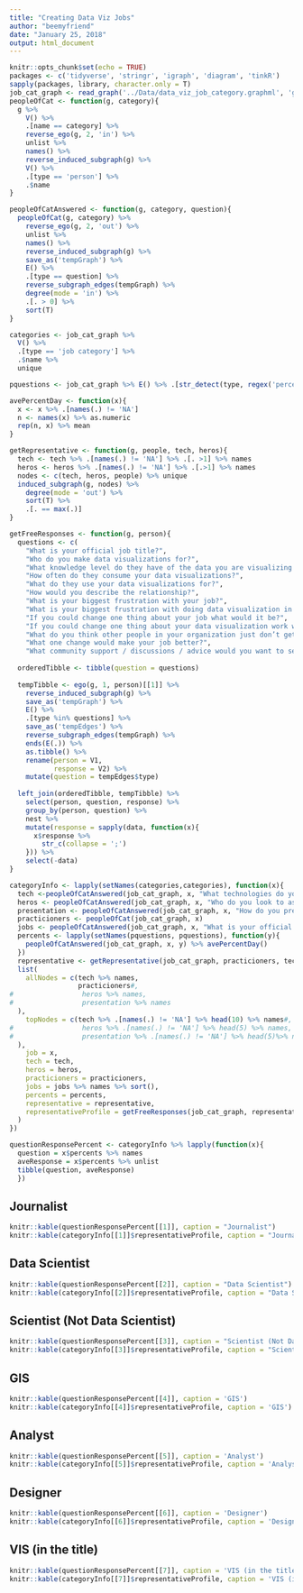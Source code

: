 ```yaml
---
title: "Creating Data Viz Jobs"
author: "beemyfriend"
date: "January 25, 2018"
output: html_document
---
```






```r
knitr::opts_chunk$set(echo = TRUE)
packages <- c('tidyverse', 'stringr', 'igraph', 'diagram', 'tinkR')
sapply(packages, library, character.only = T)
job_cat_graph <- read_graph('../Data/data_viz_job_category.graphml', 'graphml')
peopleOfCat <- function(g, category){
  g %>%
    V() %>%
    .[name == category] %>%
    reverse_ego(g, 2, 'in') %>%
    unlist %>%
    names() %>%
    reverse_induced_subgraph(g) %>%
    V() %>%
    .[type == 'person'] %>% 
    .$name
}

peopleOfCatAnswered <- function(g, category, question){
  peopleOfCat(g, category) %>%
    reverse_ego(g, 2, 'out') %>%
    unlist %>%
    names() %>%
    reverse_induced_subgraph(g) %>%
    save_as('tempGraph') %>%
    E() %>%
    .[type == question] %>%
    reverse_subgraph_edges(tempGraph) %>%
    degree(mode = 'in') %>%
    .[. > 0] %>%
    sort(T)
}

categories <- job_cat_graph %>%
  V() %>%
  .[type == 'job category'] %>%
  .$name %>%
  unique

pquestions <- job_cat_graph %>% E() %>% .[str_detect(type, regex('percent', ignore_case = T))] %>% .$type %>% unique

avePercentDay <- function(x){
  x <- x %>% .[names(.) != 'NA']
  n <- names(x) %>% as.numeric
  rep(n, x) %>% mean
}

getRepresentative <- function(g, people, tech, heros){
  tech <- tech %>% .[names(.) != 'NA'] %>% .[. >1] %>% names
  heros <- heros %>% .[names(.) != 'NA'] %>% .[.>1] %>% names
  nodes <- c(tech, heros, people) %>% unique
  induced_subgraph(g, nodes) %>%
    degree(mode = 'out') %>%
    sort(T) %>% 
    .[. == max(.)]
}

getFreeResponses <- function(g, person){
  questions <- c(
    "What is your official job title?",
    "Who do you make data visualizations for?",
    "What knowledge level do they have of the data you are visualizing for them?",
    "How often do they consume your data visualizations?",
    "What do they use your data visualizations for?",
    "How would you describe the relationship?",
    "What is your biggest frustration with your job?",
    "What is your biggest frustration with doing data visualization in your job?",
    "If you could change one thing about your job what would it be?",
    "If you could change one thing about your data visualization work what would it be?",
    "What do you think other people in your organization just don’t get about the data visualization work that you do?",
    "What one change would make your job better?",
    "What community support / discussions / advice would you want to see from data visualization thought leaders?")
  
  orderedTibble <- tibble(question = questions)
  
  tempTibble <- ego(g, 1, person)[[1]] %>% 
    reverse_induced_subgraph(g) %>% 
    save_as('tempGraph') %>%
    E() %>%
    .[type %in% questions] %>%
    save_as('tempEdges') %>%
    reverse_subgraph_edges(tempGraph) %>%
    ends(E(.)) %>%
    as.tibble() %>%
    rename(person = V1,
           response = V2) %>%
    mutate(question = tempEdges$type) 
  
  left_join(orderedTibble, tempTibble) %>%
    select(person, question, response) %>%
    group_by(person, question) %>%
    nest %>%
    mutate(response = sapply(data, function(x){
      x$response %>%
        str_c(collapse = ';')
    })) %>%
    select(-data)
}

categoryInfo <- lapply(setNames(categories,categories), function(x){
  tech <-peopleOfCatAnswered(job_cat_graph, x, "What technologies do you use to visualize data?")
  heros <- peopleOfCatAnswered(job_cat_graph, x, "Who do you look to as a thought leader in data visualization?")
  presentation <- peopleOfCatAnswered(job_cat_graph, x, "How do you present your data visualizations?")
  practicioners <- peopleOfCat(job_cat_graph, x)
  jobs <- peopleOfCatAnswered(job_cat_graph, x, "What is your official job title?")
  percents <- lapply(setNames(pquestions, pquestions), function(y){
    peopleOfCatAnswered(job_cat_graph, x, y) %>% avePercentDay()
  })
  representative <- getRepresentative(job_cat_graph, practicioners, tech, heros)
  list(
    allNodes = c(tech %>% names, 
                 practicioners#, 
#                 heros %>% names, 
#                 presentation %>% names
  ),
    topNodes = c(tech %>% .[names(.) != 'NA'] %>% head(10) %>% names#, 
#                 heros %>% .[names(.) != 'NA'] %>% head(5) %>% names, 
#                 presentation %>% .[names(.) != 'NA'] %>% head(5)%>% names
  ),
    job = x,
    tech = tech,
    heros = heros, 
    practicioners = practicioners,
    jobs = jobs %>% names %>% sort(),
    percents = percents,
    representative = representative,
    representativeProfile = getFreeResponses(job_cat_graph, representative %>% names)
  )
})

questionResponsePercent <- categoryInfo %>% lapply(function(x){
  question = x$percents %>% names
  aveResponse = x$percents %>% unlist
  tibble(question, aveResponse)
  })
```

## Journalist

```r
knitr::kable(questionResponsePercent[[1]], caption = "Journalist")
knitr::kable(categoryInfo[[1]]$representativeProfile, caption = "Journalist")
```

## Data Scientist 

```r
knitr::kable(questionResponsePercent[[2]], caption = "Data Scientist")
knitr::kable(categoryInfo[[2]]$representativeProfile, caption = "Data Scientist")
```

## Scientist (Not Data Scientist)

```r
knitr::kable(questionResponsePercent[[3]], caption = "Scientist (Not Data Scientist)")
knitr::kable(categoryInfo[[3]]$representativeProfile, caption = "Scientist (Not Data Scientist)")
```

## GIS

```r
knitr::kable(questionResponsePercent[[4]], caption = 'GIS')
knitr::kable(categoryInfo[[4]]$representativeProfile, caption = 'GIS')
```

## Analyst

```r
knitr::kable(questionResponsePercent[[5]], caption = 'Analyst')
knitr::kable(categoryInfo[[5]]$representativeProfile, caption = 'Analyst')
```

## Designer

```r
knitr::kable(questionResponsePercent[[6]], caption = 'Designer')
knitr::kable(categoryInfo[[6]]$representativeProfile, caption = 'Designer')
```

## VIS (in the title)

```r
knitr::kable(questionResponsePercent[[7]], caption = 'VIS (in the title)')
knitr::kable(categoryInfo[[7]]$representativeProfile, caption = 'VIS (in the title)')
```